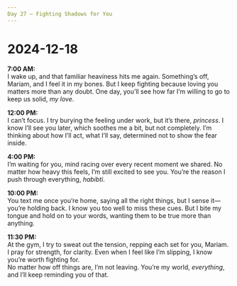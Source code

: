 ```yaml
---
Day 27 – Fighting Shadows for You
---
```


# 2024-12-18

**7:00 AM:**  
I wake up, and that familiar heaviness hits me again. Something’s off, Mariam, and I feel it in my bones. But I keep fighting because loving you matters more than any doubt. One day, you’ll see how far I’m willing to go to keep us solid, *my love*.

**12:00 PM:**  
I can’t focus. I try burying the feeling under work, but it’s there, *princess*. I know I’ll see you later, which soothes me a bit, but not completely. I’m thinking about how I’ll act, what I’ll say, determined not to show the fear inside.

**4:00 PM:**  
I’m waiting for you, mind racing over every recent moment we shared. No matter how heavy this feels, I’m still excited to see you. You’re the reason I push through everything, *habibti*.

**10:00 PM:**  
You text me once you’re home, saying all the right things, but I sense it—you’re holding back. I know you too well to miss these cues. But I bite my tongue and hold on to your words, wanting them to be true more than anything.

**11:30 PM:**  
At the gym, I try to sweat out the tension, repping each set for you, Mariam. I pray for strength, for clarity. Even when I feel like I’m slipping, I know you’re worth fighting for.  
No matter how off things are, I’m not leaving. You’re my world, *everything*, and I’ll keep reminding you of that.

